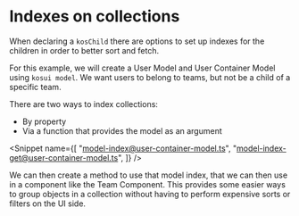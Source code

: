 
<Meta title="Foundations/6. Collections and Indexes" />

# Indexes on collections

When declaring a `kosChild` there are options to set up indexes for the children in order to better sort and fetch.

For this example, we will create a User Model and User Container Model using `kosui model`. We want users to belong to teams, but not be a child of a specific team.

There are two ways to index collections:

- By property
- Via a function that provides the model as an argument

<Snippet
  name={[
    "model-index@user-container-model.ts",
    "model-index-get@user-container-model.ts",
  ]}
/>

We can then create a method to use that model index, that we can then use in a component like the Team Component. This provides some easier ways to group objects in a collection without having to perform expensive sorts or filters on the UI side.

<Snippet name="TeamWithUser@team.tsx" />

<Canvas of={TeamListStoryWithData} />
